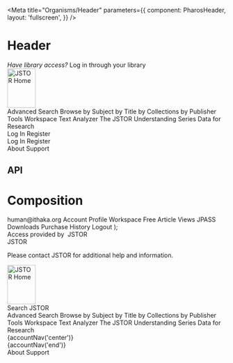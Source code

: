 


<Intro />

<Meta
  title="Organisms/Header"
  parameters={{
    component: PharosHeader,
    layout: 'fullscreen',
  }}
/>

# Header

<Canvas withToolbar>
  <Story name="Base">
    <PharosHeader>
      <div id="pds" slot="top">
        <i>Have library access? </i>
        <PharosLink href="//jstor.org/institutionSearch" target="_blank">
          Log in through your library
        </PharosLink>
      </div>
      <PharosLink slot="start" href="/" id="jstor-logo">
        <img src="./images/jstor-logo.svg" alt="JSTOR Home" width="65" height="90" />
      </PharosLink>
      <div slot="center">
        <div className="header-example__split-column">
          <PharosDropdownMenuNav label="main navigation">
            <PharosDropdownMenuNavLink
              href="action/showAdvancedSearch"
              id="adv-search-link"
              className="hide-for-small"
            >
              Advanced Search
            </PharosDropdownMenuNavLink>
            <PharosDropdownMenuNavLink
              href="/subjects"
              id="browse-link"
              data-dropdown-menu-id="browse-menu"
              data-dropdown-menu-hover
            >
              Browse
            </PharosDropdownMenuNavLink>
            <PharosDropdownMenu id="browse-menu">
              <PharosDropdownMenuItem link="/subjects">by Subject</PharosDropdownMenuItem>
              <PharosDropdownMenuItem link="/action/showJournals?browseType=title">
                by Title
              </PharosDropdownMenuItem>
              <PharosDropdownMenuItem link="/site/collection-list">
                by Collections
              </PharosDropdownMenuItem>
              <PharosDropdownMenuItem link="/publishers">by Publisher</PharosDropdownMenuItem>
            </PharosDropdownMenu>
            <PharosDropdownMenuNavLink
              href="/account/workspace"
              id="tools-link"
              data-dropdown-menu-id="tools-menu"
              data-dropdown-menu-hover
              className="hide-for-small"
            >
              Tools
            </PharosDropdownMenuNavLink>
            <PharosDropdownMenu id="tools-menu">
              <PharosDropdownMenuItem link="/account/workspace">Workspace</PharosDropdownMenuItem>
              <PharosDropdownMenuItem link="/analyze">Text Analyzer</PharosDropdownMenuItem>
              <PharosDropdownMenuItem link="/understand">
                The JSTOR Understanding Series
              </PharosDropdownMenuItem>
              <PharosDropdownMenuItem link="/dfr">Data for Research</PharosDropdownMenuItem>
            </PharosDropdownMenu>
          </PharosDropdownMenuNav>
          <div
            className="show-for-large"
            style={{
              columnGap: '0.5rem',
              gridTemplateColumns: '1fr 1fr',
              display: 'none',
              justifySelf: 'end',
              alignSelf: 'center',
            }}
          >
            <PharosLink href="#" target="_blank" bold>
              Log In
            </PharosLink>
            <PharosLink href="#" target="_blank" bold>
              Register
            </PharosLink>
          </div>
        </div>
      </div>
      <div
        slot="end"
        style={{
          display: 'grid',
          rowGap: '1.5rem',
          gridTemplateRows: '1fr 1fr',
        }}
        className="hide-for-large"
      >
        <div
          style={{
            display: 'grid',
            columnGap: '0.5rem',
            gridTemplateColumns: '1fr 1fr',
          }}
        >
          <PharosLink href="#" target="_blank">
            Log In
          </PharosLink>
          <PharosLink href="#" target="_blank">
            Register
          </PharosLink>
        </div>
        <div
          style={{
            display: 'grid',
            columnGap: '0.5rem',
            gridTemplateColumns: '1fr 1fr',
          }}
        >
          <PharosLink href="//about.jstor.org" target="_blank" bold>
            About
          </PharosLink>
          <PharosLink href="//support.jstor.org" target="_blank" bold>
            Support
          </PharosLink>
        </div>
      </div>
    </PharosHeader>
  </Story>
</Canvas>

## API

<ArgsTable of={PharosHeader} />

# Composition

  <PharosDropdownMenuNav label="profile">
    <PharosDropdownMenuNavLink
      href="/account/profile"
      id={`profile-link-${section}`}
      data-dropdown-menu-id={`profile-menu-${section}`}
      data-dropdown-menu-hover
    >
      <span className="hide-for-small">human@ithaka.org</span>
      <span className="show-for-small" style={{ display: 'none' }}>
        Account
      </span>
    </PharosDropdownMenuNavLink>
    <PharosDropdownMenu id={`profile-menu-${section}`}>
      <PharosDropdownMenuItem link="/account/profile" id={`profile-link-${section}`}>
        Profile
      </PharosDropdownMenuItem>
      <PharosDropdownMenuItem link="/account/workspace" id={`workspace-link-${section}`}>
        Workspace
      </PharosDropdownMenuItem>
      <PharosDropdownMenuItem link="/account/read-online" id={`article-link-${section}`}>
        Free Article Views
      </PharosDropdownMenuItem>
      <PharosDropdownMenuItem link="/account/subscriptions" id={`jpass-link-${section}`}>
        JPASS Downloads
      </PharosDropdownMenuItem>
      <PharosDropdownMenuItem link="/account/purchases" id={`purchase-link-${section}`}>
        Purchase History
      </PharosDropdownMenuItem>
      <PharosDropdownMenuItem link="/action/doLogout" id={`logout-link-${section}`}>
        Logout
      </PharosDropdownMenuItem>
    </PharosDropdownMenu>
  </PharosDropdownMenuNav>
);

<Canvas withToolbar>
  <Story name="Composition">
    <PharosHeader>
      <div id="pds" slot="top" className="hide-for-small">
        <div
          tabIndex="0"
          style={{
            display: 'flex',
          }}
          data-dropdown-menu-id="pds-menu"
          data-dropdown-menu-hover
        >
          <span>Access provided by&nbsp;</span>
          <span
            style={{
              fontWeight: 'bold',
            }}
          >
            JSTOR
          </span>
          <PharosIcon
            name="chevron-down"
            style={{
              marginLeft: '1rem',
            }}
          ></PharosIcon>
        </div>
        <span slot="top" className="show-for-small" style={{ display: 'none', fontWeight: 'bold' }}>
          JSTOR
        </span>
        <PharosDropdownMenu id="pds-menu" placement="bottom">
          <div
            style={{
              padding: '1rem',
            }}
          >
            <p>
              Please contact <PharosLink href="//jstor.org">JSTOR</PharosLink> for additional help
              and information.
            </p>
          </div>
        </PharosDropdownMenu>
      </div>
      <PharosLink slot="start" href="/" id="jstor-logo">
        <img src="./images/jstor-logo.svg" alt="JSTOR Home" width="65" height="90" />
      </PharosLink>
      <div
        slot="center"
        style={{
          display: 'grid',
          gridTemplateRows: '1fr 1fr',
        }}
      >
        <PharosInputGroup
          name="my-input-group"
          hideLabel
          placeholder="Search JSTOR"
          className="header-example__input-group"
        >
          <span slot="label">Search JSTOR</span>
          <PharosButton
            name="search-button"
            icon="search"
            variant="subtle"
            label="search"
          ></PharosButton>
        </PharosInputGroup>
        <div
          style={{
            display: 'grid',
            gridTemplateColumns: '3fr 1fr',
          }}
        >
          <PharosDropdownMenuNav label="main navigation">
            <PharosDropdownMenuNavLink
              href="action/showAdvancedSearch"
              id="adv-search-link"
              className="hide-for-small"
            >
              Advanced Search
            </PharosDropdownMenuNavLink>
            <PharosDropdownMenuNavLink
              href="/subjects"
              id="browse-link"
              data-dropdown-menu-id="browse-menu"
              data-dropdown-menu-hover
            >
              Browse
            </PharosDropdownMenuNavLink>
            <PharosDropdownMenu id="browse-menu">
              <PharosDropdownMenuItem link="/subjects">by Subject</PharosDropdownMenuItem>
              <PharosDropdownMenuItem link="/action/showJournals?browseType=title">
                by Title
              </PharosDropdownMenuItem>
              <PharosDropdownMenuItem link="/site/collection-list">
                by Collections
              </PharosDropdownMenuItem>
              <PharosDropdownMenuItem link="/publishers">by Publisher</PharosDropdownMenuItem>
            </PharosDropdownMenu>
            <PharosDropdownMenuNavLink
              href="/account/workspace"
              id="tools-link"
              data-dropdown-menu-id="tools-menu"
              data-dropdown-menu-hover
              className="hide-for-small"
            >
              Tools
            </PharosDropdownMenuNavLink>
            <PharosDropdownMenu id="tools-menu">
              <PharosDropdownMenuItem link="/account/workspace">Workspace</PharosDropdownMenuItem>
              <PharosDropdownMenuItem link="/analyze">Text Analyzer</PharosDropdownMenuItem>
              <PharosDropdownMenuItem link="/understand">
                The JSTOR Understanding Series
              </PharosDropdownMenuItem>
              <PharosDropdownMenuItem link="/dfr">Data for Research</PharosDropdownMenuItem>
            </PharosDropdownMenu>
          </PharosDropdownMenuNav>
          <div
            className="show-for-large"
            style={{
              justifySelf: 'end',
              display: 'none',
            }}
          >
            {accountNav('center')}
          </div>
        </div>
      </div>
      <div
        slot="end"
        style={{
          display: 'grid',
          gridTemplateRows: '1fr 1fr',
        }}
        className="hide-for-large"
      >
        <div>{accountNav('end')}</div>
        <div
          style={{
            display: 'grid',
            gridTemplateColumns: '1fr 1fr',
            alignItems: 'center',
            justifyItems: 'center',
          }}
        >
          <PharosLink href="//about.jstor.org" target="_blank" bold>
            About
          </PharosLink>
          <PharosLink href="//support.jstor.org" target="_blank" bold>
            Support
          </PharosLink>
        </div>
      </div>
    </PharosHeader>
  </Story>
</Canvas>
